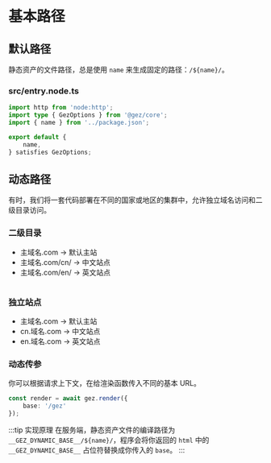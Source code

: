 # 基本路径

## 默认路径
静态资产的文件路径，总是使用 `name` 来生成固定的路径：`/${name}/`。
### src/entry.node.ts
```ts
import http from 'node:http';
import type { GezOptions } from '@gez/core';
import { name } from '../package.json';

export default {
    name,
} satisfies GezOptions;

```

## 动态路径
有时，我们将一套代码部署在不同的国家或地区的集群中，允许独立域名访问和二级目录访问。

### 二级目录
- 主域名.com     -> 默认主站
- 主域名.com/cn/ -> 中文站点
- 主域名.com/en/ -> 英文站点
```
```
### 独立站点
- 主域名.com   -> 默认主站
- cn.域名.com  -> 中文站点
- en.域名.com  -> 英文站点

### 动态传参
你可以根据请求上下文，在给渲染函数传入不同的基本 URL。
```ts
const render = await gez.render({
    base: '/gez'
});
```
:::tip 实现原理
在服务端，静态资产文件的编译路径为 `__GEZ_DYNAMIC_BASE__/${name}/`，程序会将你返回的 `html` 中的 `__GEZ_DYNAMIC_BASE__` 占位符替换成你传入的 `base`。
:::
